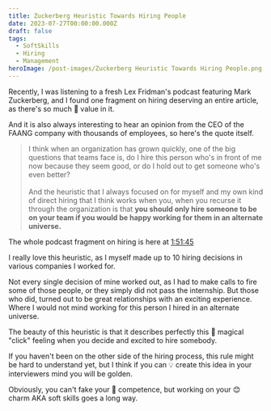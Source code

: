 ```yaml
---
title: Zuckerberg Heuristic Towards Hiring People
date: 2023-07-27T00:00:00.000Z
draft: false
tags:
  - SoftSkills
  - Hiring
  - Management
heroImage: /post-images/Zuckerberg Heuristic Towards Hiring People.png
---
```


Recently, I was listening to a fresh Lex Fridman's podcast featuring Mark Zuckerberg, and I found one fragment on hiring deserving an entire article, as there's so much 💎 value in it.

And it is also always interesting to hear an opinion from the CEO of the FAANG company with thousands of employees, so here's the quote itself.

> I think when an organization has grown quickly, one of the big questions that teams face is, do I hire this person who's in front of me now because they seem good, or do I hold out to get someone who's even better?\
> \
> And the heuristic that I always focused on for myself and my own kind of direct hiring that I think works when you, when you recurse it through the organization is that **you should only hire someone to be on your team if you would be happy working for them in an alternate universe.**

The whole podcast fragment on hiring is here at [1:51:45](https://www.youtube.com/watch?v=Ff4fRgnuFgQ\&t=6705s)

I really love this heuristic, as I myself made up to 10 hiring decisions in various companies I worked for.

Not every single decision of mine worked out, as I had to make calls to fire some of those people, or they simply did not pass the internship. But those who did, turned out to be great relationships with an exciting experience. Where I would not mind working for this person I hired in an alternate universe.

The beauty of this heuristic is that it describes perfectly this 🎇 magical "click" feeling when you decide and excited to hire somebody.

If you haven't been on the other side of the hiring process, this rule might be hard to understand yet, but I think if you can 💡 create this idea in your interviewers mind you will be golden.

Obviously, you can't fake your 🔧 competence, but working on your 😊 charm AKA soft skills goes a long way.
